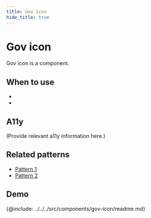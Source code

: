 ```yaml
---
title: Gov icon
hide_title: true
---
```



# Gov icon

<!-- Description -->

Gov icon is a component.

## When to use

-
-

## A11y

(Provide relevant a11y information here.)



## Related patterns

<!-- Patterns that uses this component -->

- [Pattern 1](#pattern-1)
- [Pattern 2](#pattern-2)

<!-- Demos, tips, variations, use cases -->


## Demo

<Demo code={demoSource} />

<!-- API -->

{@include: ../../../src/components/gov-icon/readme.md}
